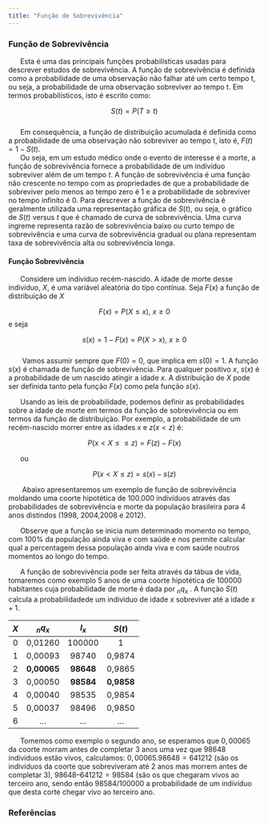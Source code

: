 ```yaml
---
title: "Função de Sobrevivência"
---
```


### Função de Sobrevivência  

\ \ \ \ \ \ Esta é uma das principais funções probabilísticas usadas para descrever estudos de sobrevivência. A função de sobrevivência é definida como a probabilidade de uma observação não falhar até um certo tempo t, ou seja, a probabilidade de uma observação sobreviver ao tempo t. Em termos probabilísticos, isto é escrito como:  

$$ S(t) = P(T ≥ t) $$   
\ \ \ \ \ \ Em consequência, a função de distribuição acumulada é definida como a probabilidade de uma observação não sobreviver ao tempo t, isto é, $F(t) = 1 − S(t)$.   
\ \ \ \ \ \ Ou seja, em um estudo médico onde o evento de interesse é a morte, a função de sobrevivência fornece a probabilidade de um indivíduo sobreviver além de um tempo $t$. A função de sobrevivência é uma função não crescente no tempo com as propriedades de que a probabilidade de sobreviver pelo menos ao tempo zero é $1$ e a probabilidade de sobreviver no tempo infinito é $0$. Para descrever a função de sobrevivência é geralmente utilizada uma representação gráfica de $S(t)$, ou seja, o gráfico de $S(t)$ versus $t$ que é chamado de curva de sobrevivência. Uma curva íngreme representa razão de sobrevivência baixo ou curto tempo de sobrevivência e uma curva de sobrevivência gradual ou plana representam taxa de sobrevivência alta ou sobrevivência longa.   

#### Função Sobrevivência  

\ \ \ \ \ \ Considere um indivíduo recém-nascido. A idade de morte desse indivíduo, $X$, é uma variável aleatória do tipo contínua. Seja $F(x)$ a função de distribuição de $X$  

$$ F(x) = P (X ≤ x ) \text{,   }x ≥0 $$ 
e seja 

$$s(x) = 1 − F(x) = P(X > x )  \text{,   } x ≥ 0 $$  
\ \ \ \ \ \  Vamos assumir sempre que $F(0) = 0$, que implica em $s(0) = 1$. A função $s(x)$ é chamada de função de sobrevivência. Para qualquer positivo $x$, $s(x)$ é a probabilidade de um nascido atingir a idade $x$. A distribuição de $X$ pode ser definida tanto pela função $F(x)$ como pela função $s(x)$.  

\ \ \ \ \ \ Usando as leis de probabilidade, podemos definir as probabilidades sobre a idade de morte em termos da função de sobrevivência ou em termos da função de distribuição. Por exemplo, a probabilidade de um recém-nascido morrer entre as idades $x$ e $z (x < z)$ é:  

$$  P(x < X ≤ ≤ z) = F(z) − F(x) $$   

\ \ \ \ \ \ ou 

$$ P(x < X ≤ z) = s(x) − s(z) $$  

\ \ \ \ \ \  Abaixo apresentaremos um exemplo de função de sobrevivência moldando uma coorte hipotética de 100.000 indivíduos através das probabilidades de sobrevivência e morte da população brasileira para 4 anos distindos (1998, 2004,2008 e 2012).  


\ \ \ \ \ \ Observe que a função se inicia num determinado momento no tempo, com 100% da população ainda viva e com saúde e nos permite calcular qual a percentagem dessa população ainda viva e com saúde noutros momentos ao longo do  tempo. 

\ \ \ \ \ \ A função de sobrevivência pode ser feita através da tábua de vida, tomaremos como exemplo 5 anos de uma coorte hipotética de 100000 habitantes cuja probabilidade de morte é dada por $\text{ }_n q_x$ . A função $S(t)$ calcula a probabilidadede um individuo de idade $x$ sobreviver até a idade $x+1$.   

| $X$ | $\text{ }_n q_x$ | $l_x$     | $S(t)$     |
|:---:|:----------------:|:---------:|:----------:|
|0    | 0,01260          | 100000    | 1          |
|1    | 0,00093          | 98740     | 0,9874     |
|2    | **0,00065**      | **98648** | 0,9865     |
|3    | 0,00050          | **98584** | **0,9858** | 
|4    | 0,00040          | 98535     | 0,9854     |
|5    | 0,00037          | 98496     | 0,9850     |
|6    | ...              | ...       | ...        | 

\ \ \ \ \ \ Tomemos como exemplo o segundo ano, se esperamos que $0,00065$ da coorte morram antes de completar $3$ anos uma vez que $98648$ indivíduos estão vivos, calculamos: $0,00065.98648 = 641212$ (são os indivíduos da coorte que sobreviveram até $2$ anos mas morrem antes de completar $3$), $98648 – 641212 = 98584$ (são os que chegaram vivos ao terceiro ano, sendo então $98584/100000$ a probabilidade de um indivíduo que desta corte chegar vivo ao terceiro ano.   


### Referências 









